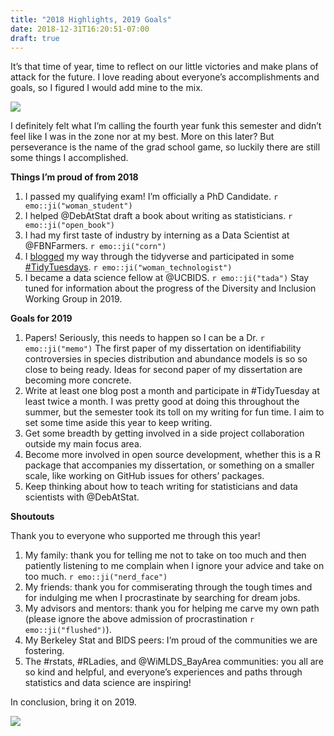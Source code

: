 ```yaml
---
title: "2018 Highlights, 2019 Goals"
date: 2018-12-31T16:20:51-07:00
draft: true
---
```


It's that time of year, time to reflect on our little victories and make plans of attack for the future. I love reading about everyone's accomplishments and goals, so I figured I would add mine to the mix. 

![](https://media.giphy.com/media/MEDT364Ths1Qk/giphy.gif)


I definitely felt what I'm calling the fourth year funk this semester and didn't feel like I was in the zone nor at my best. More on this later? But perseverance is the name of the grad school game, so luckily there are still some things I accomplished.

**Things I'm proud of from 2018**

1. I passed my qualifying exam! I'm officially a PhD Candidate. `r emo::ji("woman_student")`
2. I helped @DebAtStat draft a book about writing as statisticians. `r emo::ji("open_book")`
3. I had my first taste of industry by interning as a Data Scientist at @FBNFarmers. `r emo::ji("corn")`
4. I [blogged](https://sastoudt.github.io/blog/) my way through the tidyverse and participated in some [#TidyTuesdays](https://sastoudt.github.io/tidytuesday/). `r emo::ji("woman_technologist")`
5. I became a data science fellow at @UCBIDS. `r emo::ji("tada")` Stay tuned for information about the progress of the Diversity and Inclusion Working Group in 2019.

**Goals for 2019**

1. Papers! Seriously, this needs to happen so I can be a Dr. `r emo::ji("memo")` The first paper of my dissertation on identifiability controversies in species distribution and abundance models is so so close to being ready. Ideas for second paper of my dissertation are becoming more concrete.
2. Write at least one blog post a month and participate in #TidyTuesday at least twice a month. I was pretty good at doing this throughout the summer, but the semester took its toll on my writing for fun time. I aim to set some time aside this year to keep writing.
3. Get some breadth by getting involved in a side project collaboration outside my main focus area.
4. Become more involved in open source development, whether this is a R package that accompanies my dissertation, or something on a smaller scale, like working on GitHub issues for others' packages. 
5. Keep thinking about how to teach writing for statisticians and data scientists with @DebAtStat. 

**Shoutouts**

Thank you to everyone who supported me through this year!

1. My family: thank you for telling me not to take on too much and then patiently listening to me complain when I ignore your advice and take on too much. `r emo::ji("nerd_face")`
2. My friends: thank you for commiserating through the tough times and for indulging me when I procrastinate by searching for dream jobs.
3. My advisors and mentors: thank you for helping me carve my own path (please ignore the above admission of procrastination `r emo::ji("flushed")`).
4. My Berkeley Stat and BIDS peers: I'm proud of the communities we are fostering. 
5. The #rstats, #RLadies, and @WiMLDS_BayArea communities: you all are so kind and helpful, and everyone's experiences and paths through statistics and data science are inspiring!



In conclusion, bring it on 2019.

![](https://media.giphy.com/media/p0OJ2Pn79Qqu4/giphy.gif)

